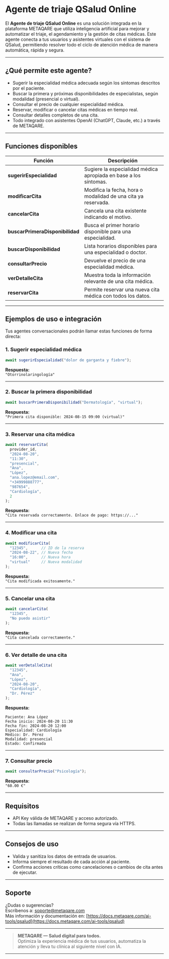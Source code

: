 
# Agente de triaje QSalud Online

El **Agente de triaje QSalud Online** es una solución integrada en la plataforma METAQARE que utiliza inteligencia artificial para mejorar y automatizar el triaje, el agendamiento y la gestión de citas médicas. Este agente conecta a tus usuarios y asistentes virtuales con el sistema de QSalud, permitiendo resolver todo el ciclo de atención médica de manera automática, rápida y segura.

---

## ¿Qué permite este agente?

- Sugerir la especialidad médica adecuada según los síntomas descritos por el paciente.
- Buscar la primera y próximas disponibilidades de especialistas, según modalidad (presencial o virtual).
- Consultar el precio de cualquier especialidad médica.
- Reservar, modificar o cancelar citas médicas en tiempo real.
- Consultar detalles completos de una cita.
- Todo integrado con asistentes OpenAI (ChatGPT, Claude, etc.) a través de METAQARE.

---

## Funciones disponibles

| Función                        | Descripción                                                        |
|------------------------------- |--------------------------------------------------------------------|
| **sugerirEspecialidad**        | Sugiere la especialidad médica apropiada en base a los síntomas.   |
| **modificarCita**              | Modifica la fecha, hora o modalidad de una cita ya reservada.      |
| **cancelarCita**               | Cancela una cita existente indicando el motivo.                    |
| **buscarPrimeraDisponibilidad**| Busca el primer horario disponible para una especialidad.          |
| **buscarDisponibilidad**       | Lista horarios disponibles para una especialidad o doctor.         |
| **consultarPrecio**            | Devuelve el precio de una especialidad médica.                     |
| **verDetalleCita**             | Muestra toda la información relevante de una cita médica.          |
| **reservarCita**               | Permite reservar una nueva cita médica con todos los datos.        |

---

## Ejemplos de uso e integración

Tus agentes conversacionales podrán llamar estas funciones de forma directa:

### 1. Sugerir especialidad médica

```js
await sugerirEspecialidad("dolor de garganta y fiebre");
```
**Respuesta:**  
`"Otorrinolaringología"`

---

### 2. Buscar la primera disponibilidad

```js
await buscarPrimeraDisponibilidad("Dermatología", "virtual");
```
**Respuesta:**  
`"Primera cita disponible: 2024-08-15 09:00 (virtual)"`

---

### 3. Reservar una cita médica

```js
await reservarCita(
  provider_id,
  "2024-08-20",
  "11:30",
  "presencial",
  "Ana",
  "López",
  "ana.lopez@email.com",
  "+34999888777",
  "987654",
  "Cardiología",
  2
);
```
**Respuesta:**  
`"Cita reservada correctamente. Enlace de pago: https://..."`

---

### 4. Modificar una cita

```js
await modificarCita(
  "12345",      // ID de la reserva
  "2024-08-22", // Nueva fecha
  "16:00",      // Nueva hora
  "virtual"     // Nueva modalidad
);
```
**Respuesta:**  
`"Cita modificada exitosamente."`

---

### 5. Cancelar una cita

```js
await cancelarCita(
  "12345",
  "No puedo asistir"
);
```
**Respuesta:**  
`"Cita cancelada correctamente."`

---

### 6. Ver detalle de una cita

```js
await verDetalleCita(
  "12345",
  "Ana",
  "López",
  "2024-08-20",
  "Cardiología",
  "Dr. Pérez"
);
```
**Respuesta:**
```
Paciente: Ana López
Fecha inicio: 2024-08-20 11:30
Fecha fin: 2024-08-20 12:00
Especialidad: Cardiología
Médico: Dr. Pérez
Modalidad: presencial
Estado: Confirmada
```

---

### 7. Consultar precio

```js
await consultarPrecio("Psicología");
```
**Respuesta:**  
`"60.00 €"`

---

## Requisitos

- API Key válida de METAQARE y acceso autorizado.
- Todas las llamadas se realizan de forma segura vía HTTPS.

---

## Consejos de uso

- Valida y sanitiza los datos de entrada de usuarios.
- Informa siempre el resultado de cada acción al paciente.
- Confirma acciones críticas como cancelaciones o cambios de cita antes de ejecutar.

---

## Soporte

¿Dudas o sugerencias?  
Escríbenos a: [soporte@metaqare.com](mailto:soporte@metaqare.com)  
Más información y documentación en: [https://docs.metaqare.com/ai-tools/qsalud](https://docs.metaqare.com/ai-tools/qsalud)

---

> **METAQARE — Salud digital para todos.**  
> Optimiza la experiencia médica de tus usuarios, automatiza la atención y lleva tu clínica al siguiente nivel con IA.

---
